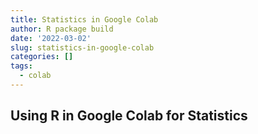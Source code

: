 ```yaml
---
title: Statistics in Google Colab
author: R package build
date: '2022-03-02'
slug: statistics-in-google-colab
categories: []
tags:
  - colab
---
```


## Using R in Google Colab for Statistics
<script src="https://gist.github.com/tadla55/3cc64e59bed7a701a836cf26fd47ccb2.js"></script>